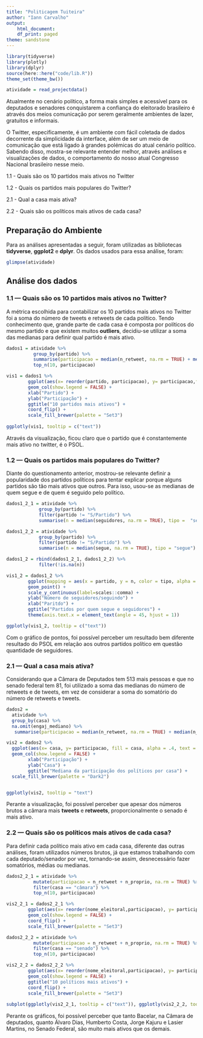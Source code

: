 ```yaml
---
title: "Politicagem Tuiteira"
author: "Iann Carvalho" 
output:
    html_document:
    df_print: paged
theme: sandstone
---
```


```r
library(tidyverse)
library(plotly)
library(dplyr)
source(here::here("code/lib.R"))
theme_set(theme_bw())
```

```r
atividade = read_projectdata()
```

  Atualmente no cenário político, a forma mais simples e acessível para os deputados e senadores conquistarem a confiança do eleitorado brasileiro é através dos meios comunicação por serem geralmente ambientes de lazer, gratuitos e informais.
  
  O Twitter, especificamente, é um ambiente com fácil coletada de dados decorrente da simplicidade da interface, além de ser um meio de comunicação que está ligado à grandes polémicas do atual cenário político. Sabendo disso, mostra-se relevante entender melhor, através análises e visualizações de dados, o comportamento do nosso atual Congresso Nacional brasileiro nesse meio.

1.1 - Quais são os 10 partidos mais ativos no Twitter

1.2 - Quais os partidos mais populares do Twitter?

2.1 - Qual a casa mais ativa?

2.2 - Quais são os políticos mais ativos de cada casa?

## Preparação do Ambiente

  Para as análises apresentadas a seguir, foram utilizadas as bibliotecas **tidyverse**, **ggplot2** e **dplyr**. Os dados usados para essa análise, foram:

```r
glimpse(atividade)
```

## Análise dos dados

### 1.1 — Quais são os 10 partidos mais ativos no Twitter?

  A métrica escolhida para contabilizar os 10 partidos mais ativos no Twitter foi a soma do número de tweets e retweets de cada político. Tendo conhecimento que, grande parte de cada casa é composta por políticos do mesmo partido e que existem muitos **outliers**, decidiu-se utilizar a soma das medianas para definir qual partido é mais ativo.

```r
dados1 = atividade %>%
          group_by(partido) %>%
          summarise(participacao = median(n_retweet, na.rm = TRUE) + median(n_proprio, na.rm = TRUE), n_retweet=median(n_retweet, na.rm = TRUE), n_proprio = median(n_proprio, na.rm = TRUE)) %>%
          top_n(10, participacao)

vis1 = dados1 %>% 
        ggplot(aes(x= reorder(partido, participacao), y= participacao,fill = partido, alpha = .4, text = paste("Partido:", partido, "<br>Número de tweets:", n_proprio, "<br>Número de retweets:", n_retweet))) +
        geom_col(show.legend = FALSE) +
        xlab("Partido") +
        ylab("Participação") +
        ggtitle("10 partidos mais ativos") +
        coord_flip() +
        scale_fill_brewer(palette = "Set3")
          
ggplotly(vis1, tooltip = c("text"))
```

  Através da visualização, ficou claro que o partido que é constantemente mais ativo no twitter, é o PSOL.

### 1.2 — Quais os partidos mais populares do Twitter?

  Diante do questionamento anterior, mostrou-se relevante definir a popularidade dos partidos políticos para tentar explicar porque alguns partidos são tão mais ativos que outros. Para isso, usou-se as medianas de quem segue e de quem é seguido pelo político.


```r
dados1_2_1 = atividade %>%
            group_by(partido) %>%
            filter(partido != "S/Partido") %>%
            summarise(n = median(seguidores, na.rm = TRUE), tipo =  "seguidores")

dados1_2_2 = atividade %>%
            group_by(partido) %>%
            filter(partido != "S/Partido") %>%
            summarise(n = median(segue, na.rm = TRUE), tipo = "segue")

dados1_2 = rbind(dados1_2_1, dados1_2_2) %>%
            filter(!is.na(n))

vis1_2 = dados1_2 %>%
        ggplot(mapping = aes(x = partido, y = n, color = tipo, alpha = .4, text = paste ("Tipo:", tipo, "<br>Quantidade:", n))) +
        geom_point() +
        scale_y_continuous(label=scales::comma) +
        ylab("Número de seguidores/seguindo") +
        xlab("Paritdo") +
        ggtitle("Partidos por quem segue e seguidores") +
        theme(axis.text.x = element_text(angle = 45, hjust = 1))

ggplotly(vis1_2, tooltip = c("text"))

```

  Com o gráfico de pontos, foi possível perceber um resultado bem diferente resultado do PSOL em relação aos outros partidos político em questão quantidade de seguidores.
  
### 2.1 — Qual a casa mais ativa?

  Considerando que a Câmara de Deputados tem 513 mais pessoas e que no senado federal tem 81, foi utilizado a soma das medianas do número de retweets e de tweets, em vez de considerar a soma do somatório do número de retweets e tweets.

```r

dados2 = 
  atividade %>%
  group_by(casa) %>%
  na.omit(engaj_mediano) %>%
   summarise(participacao = median(n_retweet, na.rm = TRUE) + median(n_proprio, na.rm = TRUE), n_retweet=median(n_retweet, na.rm = TRUE), n_proprio = median(n_proprio, na.rm = TRUE))

vis2 = dados2 %>% 
  ggplot(aes(x= casa, y= participacao, fill = casa, alpha = .4, text = paste("Casa:", casa, "<br>Número de tweets:", n_proprio, "<br>Número de retweets:", n_retweet))) +
  geom_col(show.legend = FALSE) +
        xlab("Participação") +
        ylab("Casa") +
        ggtitle("Mediana da participação dos políticos por casa") +
  scale_fill_brewer(palette = "Dark2")


ggplotly(vis2, tooltip = "text")
```

  Perante a visualização, foi possível perceber que apesar dos números brutos a câmara mais **tweets** e **retweets**, proporcionalmente o senado é mais ativo.

### 2.2 — Quais são os políticos mais ativos de cada casa?

  Para definir cada político mais ativo em cada casa, diferente das outras análises, foram utilizados números brutos, já que estamos trabalhando com cada deputado/senador por vez, tornando-se assim, desnecessário fazer somatórios, médias ou medianas.

```r
dados2_2_1 = atividade %>%
          mutate(participacao = n_retweet + n_proprio, na.rm = TRUE) %>%
          filter(casa == "câmara") %>%
          top_n(10, participacao)

vis2_2_1 = dados2_2_1 %>% 
        ggplot(aes(x= reorder(nome_eleitoral,participacao), y= participacao,fill = nome_eleitoral, alpha = .4, text = paste("Casa:", casa, "<br>Número de tweets:", n_proprio, "<br>Número de retweets:", n_retweet))) +
        geom_col(show.legend = FALSE) +
        coord_flip() +
        scale_fill_brewer(palette = "Set3")

dados2_2_2 = atividade %>%
          mutate(participacao = n_retweet + n_proprio, na.rm = TRUE) %>%
          filter(casa == "senado") %>%
          top_n(10, participacao)

vis2_2_2 = dados2_2_2 %>% 
        ggplot(aes(x= reorder(nome_eleitoral,participacao), y= participacao,fill = nome_eleitoral, alpha = .4, text = paste("Casa:", casa, "<br>Número de tweets:", n_proprio, "<br>Número de retweets:", n_retweet))) +
        geom_col(show.legend = FALSE) +
        ggtitle("10 políticos mais ativos") +
        coord_flip() +
        scale_fill_brewer(palette = "Set3")
          
subplot(ggplotly(vis2_2_1, tooltip = c("text")), ggplotly(vis2_2_2, tooltip = c("text")), nrows = 2)
```

  Perante os gráficos, foi possível perceber que tanto Bacelar, na Câmara de deputados, quanto Álvaro Dias, Humberto Costa, Jorge Kajuru e Lasier Martins, no Senado Federal, são muito mais ativos que os demais.